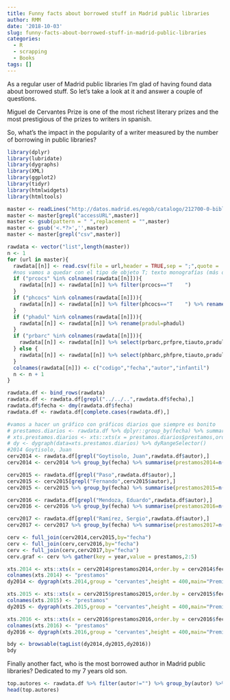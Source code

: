 ```yaml
---
title: Funny facts about borrowed stuff in Madrid public libraries
author: RMM
date: '2018-10-03'
slug: funny-facts-about-borrowed-stuff-in-madrid-public-libraries
categories:
  - R
  - scrapping
  - Books
tags: []
---
```


As a regular user of Madrid public libraries I'm glad of having found data about borrowed stuff.
So let's take a look at it and answer a couple of questions.

Miguel de Cervantes Prize is one of the most richest literary prizes and the most prestigious of the prizes to writers in spanish.

So, what's the impact in the popularity of a writer measured by the number of borrowing in public libraries?

```r
library(dplyr)
library(lubridate)
library(dygraphs)
library(XML)
library(ggplot2)
library(tidyr)
library(htmlwidgets)
library(htmltools)

master <- readLines("http://datos.madrid.es/egob/catalogo/212700-0-bibliotecas-prestamos-historico.dcat")
master <- master[grepl("accessURL",master)]
master <- gsub(pattern = " ",replacement = "",master)
master <- gsub('<.*?>','',master)
master <- master[grepl("csv",master)]

rawdata <- vector("list",length(master))
n <- 1
for (url in master){
  rawdata[[n]] <- read.csv(file = url,header = TRUE,sep = ";",quote = '"',fileEncoding = "latin1",colClasses = "character")
  #nos vamos a quedar con el tipo de objeto T; texto monografías (más o menos libros)
  if ("prcocs" %in% colnames(rawdata[[n]])){
    rawdata[[n]] <- rawdata[[n]] %>% filter(prcocs=="T    ")
  }
  if ("phcocs" %in% colnames(rawdata[[n]])){
    rawdata[[n]] <- rawdata[[n]] %>% filter(phcocs=="T    ") %>% rename(prcocs=phcocs)
  }
  if ("phadul" %in% colnames(rawdata[[n]])){
    rawdata[[n]] <- rawdata[[n]] %>% rename(pradul=phadul)
  }
  if ("prbarc" %in% colnames(rawdata[[n]])){
    rawdata[[n]] <- rawdata[[n]] %>% select(prbarc,prfpre,tiauto,pradul)
  } else {
    rawdata[[n]] <- rawdata[[n]] %>% select(phbarc,phfpre,tiauto,pradul)
  }
  colnames(rawdata[[n]]) <- c("codigo","fecha","autor","infantil")
  n <- n + 1
}

rawdata.df <- bind_rows(rawdata)
rawdata.df <- rawdata.df[grepl("../../..",rawdata.df$fecha),]
rawdata.df$fecha <- dmy(rawdata.df$fecha)
rawdata.df <- rawdata.df[complete.cases(rawdata.df),]

#vamos a hacer un gráfico con gráficos diarios que siempre es bonito
# prestamos.diarios <- rawdata.df %>% dplyr::group_by(fecha) %>% summarise(prestamos=n())
# xts.prestamos.diarios <- xts::xts(x = prestamos.diarios$prestamos,order.by = prestamos.diarios$fecha)
# dy <- dygraph(data=xts.prestamos.diarios) %>% dyRangeSelector()
#2014 Goytisolo, Juan
cerv2014 <- rawdata.df[grepl("Goytisolo, Juan",rawdata.df$autor),]
cerv2014 <- cerv2014 %>% group_by(fecha) %>% summarise(prestamos2014=n())

cerv2015 <- rawdata.df[grepl("Paso",rawdata.df$autor),]
cerv2015 <- cerv2015[grepl("Fernando",cerv2015$autor),]
cerv2015 <- cerv2015 %>% group_by(fecha) %>% summarise(prestamos2015=n())

cerv2016 <- rawdata.df[grepl("Mendoza, Eduardo",rawdata.df$autor),]
cerv2016 <- cerv2016 %>% group_by(fecha) %>% summarise(prestamos2016=n())

cerv2017 <- rawdata.df[grepl("Ramírez, Sergio",rawdata.df$autor),]
cerv2017 <- cerv2017 %>% group_by(fecha) %>% summarise(prestamos2017=n())

cerv <- full_join(cerv2014,cerv2015,by="fecha")
cerv <- full_join(cerv,cerv2016,by="fecha")
cerv <- full_join(cerv,cerv2017,by="fecha")
cerv.graf <- cerv %>% gather(key = year,value = prestamos,2:5)

xts.2014 <- xts::xts(x = cerv2014$prestamos2014,order.by = cerv2014$fecha)
colnames(xts.2014) <- "prestamos"
dy2014 <- dygraph(xts.2014,group = "cervantes",height = 400,main="Premio Cervantes 2014 - Juan Goytisolo") %>% dyEvent("2014-11-24","Fallo") %>% dyEvent("2015-04-23","Entrega") %>% dyEvent("2017-06-04","Muerte") %>% dyRangeSelector() %>% dySeries(name = "prestamos",label = "Juan Goytisolo") %>% dyOptions(stepPlot = TRUE)

xts.2015 <- xts::xts(x = cerv2015$prestamos2015,order.by = cerv2015$fecha)
colnames(xts.2015) <- "prestamos"
dy2015 <- dygraph(xts.2015,group = "cervantes",height = 400,main="Premio Cervantes 2015 - Fernando del Paso") %>% dyEvent("2015-11-12","Fallo") %>% dyEvent("2016-04-23","Entrega") %>% dyRangeSelector() %>% dySeries(name = "prestamos",label = "Fernado del Paso") %>% dyOptions(stepPlot = TRUE)

xts.2016 <- xts::xts(x = cerv2016$prestamos2016,order.by = cerv2016$fecha)
colnames(xts.2016) <- "prestamos"
dy2016 <- dygraph(xts.2016,group = "cervantes",height = 400,main="Premio Cervantes 2016 - Eduardo Mendoza") %>% dyEvent("2016-11-30","Fallo") %>% dyEvent("2017-04-23","Entrega") %>% dyRangeSelector() %>% dySeries(name = "prestamos",label = "Eduardo Mendoza") %>% dyOptions(stepPlot = TRUE)

bdy <- browsable(tagList(dy2014,dy2015,dy2016))
bdy
```

Finally another fact, who is the most borrowed author in Madrid public libraries? Dedicated to my 7 years old son.

```r
top.autores <- rawdata.df %>% filter(autor!="") %>% group_by(autor) %>% summarise(total=100*n()/nrow(rawdata.df)) %>% arrange(-total)
head(top.autores)
```